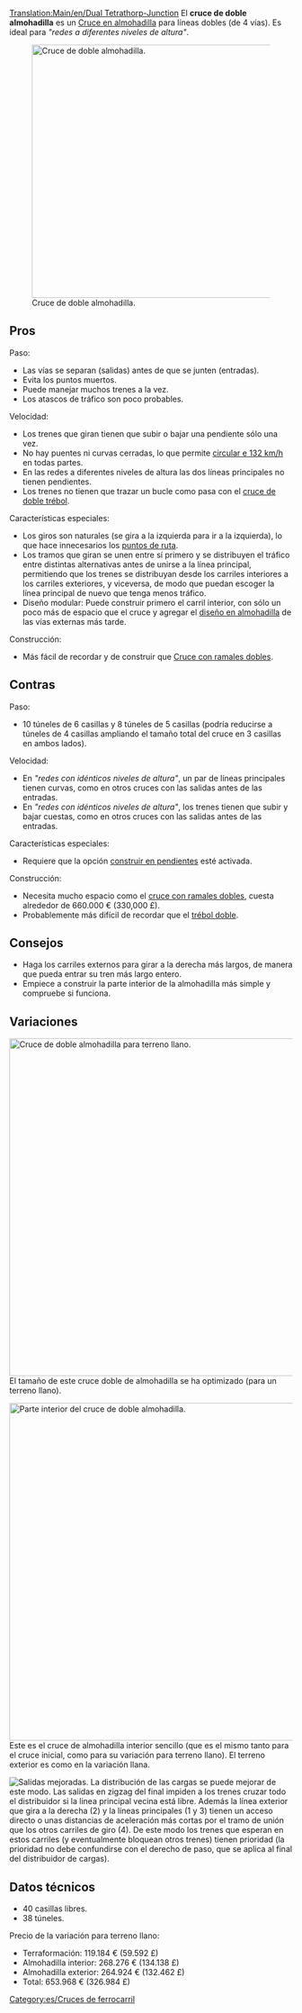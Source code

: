 [[Translation:Main/en/Dual Tetrathorp-Junction]]{{es/Menú de Cruces}}
El '''cruce de doble almohadilla''' es un [[Main/es/Cruce en almohadilla|Cruce en almohadilla]] para líneas dobles (de 4 vías). Es ideal para ''"redes a diferentes niveles de altura"''.

[[File:en/Dual Ttj orig.png|none|thumb|450px|Cruce de doble almohadilla.]]
==Pros==
Paso:
* Las vías se separan (salidas) antes de que se junten (entradas).
* Evita los puntos muertos.
* Puede manejar muchos trenes a la vez.
* Los atascos de tráfico son poco probables.

Velocidad:
* Los trenes que giran tienen que subir o bajar una pendiente sólo una vez.
* No hay puentes ni curvas cerradas, lo que permite [[Main/en/Mecánica del juego/Es#Velocidad de los vehículos|circular e 132 km/h]] en todas partes.
* En las redes a diferentes niveles de altura las dos líneas principales no tienen pendientes.
* Los trenes no tienen que trazar un bucle como pasa con el [[Main/es/Cruce de doble trébol|cruce de doble trébol]].

Características especiales:
* Los giros son naturales (se gira a la izquierda para ir a la izquierda), lo que hace innecesarios los [[Main/es/Puntos de ruta|puntos de ruta]].
* Los tramos que giran se unen entre sí primero y se distribuyen el tráfico entre distintas alternativas antes de unirse a la línea principal, permitiendo que los trenes se distribuyan desde los carriles interiores a los carriles exteriores, y viceversa, de modo que puedan escoger la línea principal de nuevo que tenga menos tráfico.
* Diseño modular: Puede construir primero el carril interior, con sólo un poco más de espacio que el cruce y agregar el [[Main/es/Cruce en almohadilla|diseño en almohadilla]] de las vías externas más tarde.

Construcción:
* Más fácil de recordar y de construir que [[Main/es/Cruce con ramales dobles|Cruce con ramales dobles]].

==Contras==
Paso:
* 10 túneles de 6 casillas y 8 túneles de 5 casillas (podría reducirse a túneles de 4 casillas ampliando el tamaño total del cruce en 3 casillas en ambos lados).

Velocidad:
* En ''"redes con idénticos niveles de altura"'', un par de líneas principales tienen curvas, como en otros cruces con las salidas antes de las entradas.
* En ''"redes con idénticos niveles de altura"'', los trenes tienen que subir y bajar cuestas, como en otros cruces con las salidas antes de las entradas.

Características especiales:
* Requiere que la opción [[Main/es/Construir en pendientes|construir en pendientes]] esté activada.

Construcción:
* Necesita mucho espacio como el [[Main/es/Cruce con ramales dobles|cruce con ramales dobles]], cuesta alrededor de 660.000 € (330,000 £).
* Probablemente más difícil de recordar que el [[Main/es/Cruce de doble trébol|trébol doble]].

==Consejos==
* Haga los carriles externos para girar a la derecha más largos, de manera que pueda entrar su tren más largo entero.
* Empiece a construir la parte interior de la almohadilla más simple y compruebe si funciona.

==Variaciones==
[[File:en/Dual Ttj flat.png|none|thumb|600px|Cruce de doble almohadilla para terreno llano.]]
El tamaño de este cruce doble de almohadilla se ha optimizado (para un terreno llano).

[[File:en/Dual Ttj part.png|none|thumb|600px|Parte interior del cruce de doble almohadilla.]]
Este es el cruce de almohadilla interior sencillo (que es el mismo tanto para el cruce inicial, como para su variación para terreno llano). El terreno exterior es como en la variación llana.

[[File:en/Dual Ttj exits.png|none|frame|Salidas mejoradas.]]
La distribución de las cargas se puede mejorar de este modo. Las salidas en zigzag del final impiden a los trenes cruzar todo el distribuidor si la linea principal vecina está libre.
Además la línea exterior que gira a la derecha (2) y la líneas principales (1 y 3) tienen un acceso directo o unas distancias de aceleración más cortas por el tramo de unión que los otros carriles de giro (4). De este modo los trenes que esperan en estos carriles (y eventualmente bloquean otros trenes) tienen prioridad (la prioridad no debe confundirse con el derecho de paso, que se aplica al final del distribuidor de cargas).

==Datos técnicos==
* 40 casillas libres.
* 38 túneles.

Precio de la variación para terreno llano:
* Terraformación: 119.184 € (59.592 £)
* Almohadilla interior: 268.276 € (134.138 £)
* Almohadilla exterior: 264.924 € (132.462 £)
* Total: 653.968 € (326.984 £)

[[Category:es/Cruces de ferrocarril]]